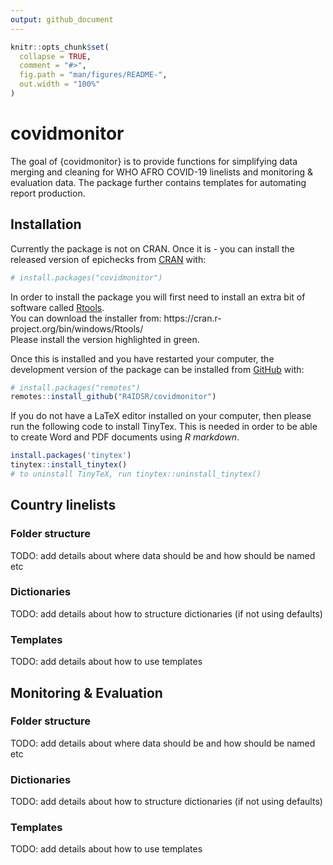 ```yaml
---
output: github_document
---
```


<!-- README.md is generated from README.Rmd. Please edit that file -->

```r
knitr::opts_chunk$set(
  collapse = TRUE,
  comment = "#>",
  fig.path = "man/figures/README-",
  out.width = "100%"
)
```

# covidmonitor

<!-- badges: start -->
<!-- badges: end -->

The goal of {covidmonitor} is to provide functions for simplifying data merging 
and cleaning for WHO AFRO COVID-19 linelists and monitoring & evaluation data. 
The package further contains templates for automating report production. 

## Installation

Currently the package is not on CRAN. Once it is - you can install the released 
version of epichecks from [CRAN](https://CRAN.R-project.org) with:

``` r
# install.packages("covidmonitor")
```

In order to install the package you will first need to install an extra bit of 
software called [Rtools](https://cran.r-project.org/bin/windows/Rtools/).  
You can download the installer from: https://cran.r-project.org/bin/windows/Rtools/  
Please install the version highlighted in green. 

Once this is installed and you have restarted your computer, 
the development version of the package can be installed from [GitHub](https://github.com/) with:

``` r
# install.packages("remotes")
remotes::install_github("R4IDSR/covidmonitor")
```

If you do not have a LaTeX editor installed on your computer, then please run the
following code to install TinyTex. This is needed in order to be able to create
Word and PDF documents using *R markdown*. 

```r
install.packages('tinytex')
tinytex::install_tinytex()
# to uninstall TinyTeX, run tinytex::uninstall_tinytex() 
```


## Country linelists

### Folder structure 

TODO: add details about where data should be and how should be named etc 

### Dictionaries 

TODO: add details about how to structure dictionaries (if not using defaults)

### Templates 

TODO: add details about how to use templates




## Monitoring & Evaluation

### Folder structure 

TODO: add details about where data should be and how should be named etc 

### Dictionaries 

TODO: add details about how to structure dictionaries (if not using defaults)

### Templates 

TODO: add details about how to use templates

